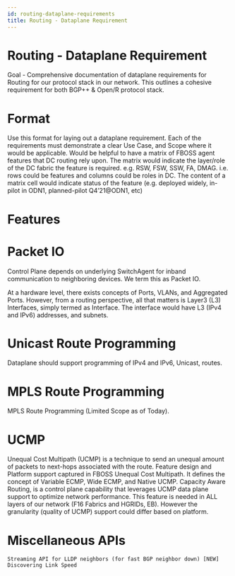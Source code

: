 ```yaml
---
id: routing-dataplane-requirements
title: Routing - Dataplane Requirement
---
```


# Routing - Dataplane Requirement
Goal - Comprehensive documentation of dataplane requirements for Routing for our protocol stack in our network. This outlines a cohesive requirement for both BGP++ & Open/R protocol stack.

# Format
Use this format for laying out a dataplane requirement. Each of the requirements must demonstrate a clear Use Case, and Scope where it would be applicable.
Would be helpful to have a matrix of FBOSS agent features that DC routing rely upon. The matrix would indicate the layer/role of the DC fabric the feature is required. e.g. RSW, FSW, SSW, FA, DMAG. i.e. rows could be features and columns could be roles in DC. The content of a matrix cell would indicate status of the feature (e.g. deployed widely, in-pilot in ODN1, planned-pilot Q4’21@ODN1, etc)

# Features
# Packet IO

Control Plane depends on underlying SwitchAgent for inband communication to neighboring devices. We term this as Packet IO.

At a hardware level, there exists concepts of Ports, VLANs, and Aggregated Ports. However, from a routing perspective, all that matters is Layer3 (L3) Interfaces, simply termed as Interface. The interface would have L3 (IPv4 and IPv6) addresses, and subnets.

# Unicast Route Programming
Dataplane should support programming of IPv4 and IPv6, Unicast, routes.

# MPLS Route Programming
MPLS Route Programming (Limited Scope as of Today).

# UCMP
Unequal Cost Multipath (UCMP) is a technique to send an unequal amount of packets to next-hops associated with the route. Feature design and Platform support captured in FBOSS Unequal Cost Multipath. It defines the concept of Variable ECMP, Wide ECMP, and Native UCMP.
Capacity Aware Routing, is a control plane capability that leverages UCMP data plane support to optimize network performance. This feature is needed in ALL layers of our network (F16 Fabrics and HGRIDs, EB). However the granularity (quality of UCMP) support could differ based on platform.

# Miscellaneous APIs
    Streaming API for LLDP neighbors (for fast BGP neighbor down) [NEW]
    Discovering Link Speed
